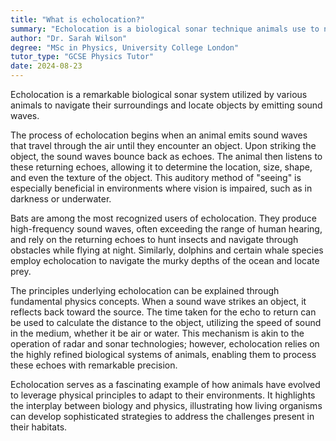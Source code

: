 ```yaml
---
title: "What is echolocation?"
summary: "Echolocation is a biological sonar technique animals use to navigate and find objects by emitting sound waves and interpreting the echoes that return."
author: "Dr. Sarah Wilson"
degree: "MSc in Physics, University College London"
tutor_type: "GCSE Physics Tutor"
date: 2024-08-23
---
```


Echolocation is a remarkable biological sonar system utilized by various animals to navigate their surroundings and locate objects by emitting sound waves.

The process of echolocation begins when an animal emits sound waves that travel through the air until they encounter an object. Upon striking the object, the sound waves bounce back as echoes. The animal then listens to these returning echoes, allowing it to determine the location, size, shape, and even the texture of the object. This auditory method of "seeing" is especially beneficial in environments where vision is impaired, such as in darkness or underwater.

Bats are among the most recognized users of echolocation. They produce high-frequency sound waves, often exceeding the range of human hearing, and rely on the returning echoes to hunt insects and navigate through obstacles while flying at night. Similarly, dolphins and certain whale species employ echolocation to navigate the murky depths of the ocean and locate prey.

The principles underlying echolocation can be explained through fundamental physics concepts. When a sound wave strikes an object, it reflects back toward the source. The time taken for the echo to return can be used to calculate the distance to the object, utilizing the speed of sound in the medium, whether it be air or water. This mechanism is akin to the operation of radar and sonar technologies; however, echolocation relies on the highly refined biological systems of animals, enabling them to process these echoes with remarkable precision.

Echolocation serves as a fascinating example of how animals have evolved to leverage physical principles to adapt to their environments. It highlights the interplay between biology and physics, illustrating how living organisms can develop sophisticated strategies to address the challenges present in their habitats.
    
